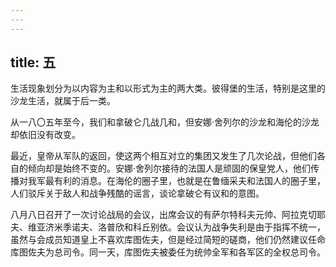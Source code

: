 ```yaml
---
---
---
```

title: 五
---



生活现象划分为以内容为主和以形式为主的两大类。彼得堡的生活，特别是这里的沙龙生活，就属于后一类。

从一八〇五年至今，我们和拿破仑几战几和，但安娜·舍列尔的沙龙和海伦的沙龙却依旧没有改变。

最近，皇帝从军队的返回，使这两个相互对立的集团又发生了几次论战，但他们各自的倾向却是始终不变的。安娜·舍列尔接待的法国人是顽固的保皇党人，他们传播对我军最有利的消息。在海伦的圈子里，也就是在鲁缅采夫和法国人的圈子里，人们驳斥关于敌人和战争残酷的谣言，谈论拿破仑有议和的意图。

八月八日召开了一次讨论战局的会议，出席会议的有萨尔特科夫元帅、阿拉克切耶夫、维亚济米季诺夫、洛普欣和科丘别依。会议认为战争失利是由于指挥不统一，虽然与会成员知道皇上不喜欢库图佐夫，但是经过简短的磋商，他们仍然建议任命库图佐夫为总司令。同一天，库图佐夫被委任为统帅全军和各军区的全权总司令。